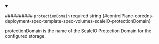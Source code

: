 
<details className="config-field" data-expandable="false" open>
<summary>

########## `protectionDomain` <span className="config-field-required" data-required="false">required</span> <span className="config-field-type">string</span> <span className="config-field-default"></span> <span className="config-field-enum"></span> {#controlPlane-coredns-deployment-spec-template-spec-volumes-scaleIO-protectionDomain}

protectionDomain is the name of the ScaleIO Protection Domain for the configured storage.

</summary>



</details>
